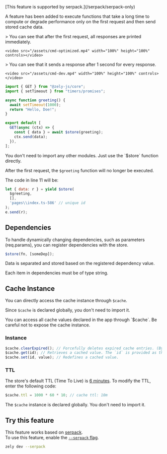 <Box type="warning" title="serpack only">
  [This feature is supported by serpack.](/serpack/serpack-only)
</Box>

A feature has been added to execute functions that take a long time to compute or degrade performance only on the first request and then send stored cache data.

<Tabs>
  <TabItem id="With $store">
    > You can see that after the first request, all responses are printed immediately.

    <video src="/assets/cmd-optimized.mp4" width="100%" height="100%" controls></video>

  </TabItem>
  <TabItem id="Without $store">
    > You can see that it sends a response after 1 second for every response.

    <video src="/assets/cmd-dev.mp4" width="100%" height="100%" controls></video>

  </TabItem>
</Tabs>

```ts
import { GET } from "@zely-js/core";
import { setTimeout } from "timers/promises";

async function greeting() {
  await setTimeout(1000);
  return "Hello, Doe!";
}

export default [
  GET(async (ctx) => {
    const { data } = await $store(greeting);
    ctx.send(data);
  }),
];
```

<Box type="tip">
  You don't need to import any other modules. Just use the `$store` function
  directly.
</Box>

After the first request, the `$greeting` function will no longer be executed.

<Box type="info">

The code in line 11 will be:

```js
let { data: r } = yield $store(
  $greeting,
  [],
  'pages\\index.ts-586' // unique id
);
e.send(r);
```

</Box>

## Dependencies

To handle dynamically changing dependencies, such as parameters (req.params),
you can register dependencies with the store.

```ts
$store(fn, [someDep]);
```

Data is separated and stored based on the registered dependency value.

<Box type="warning">Each item in dependencies must be of type string.</Box>

## Cache Instance

You can directly access the cache instance through `$cache`.

Since `$cache` is declared globally, you don't need to import it.

<Box type="error" title="Security Warning">
  You can access all cache values declared in the app through `$cache`. Be
  careful not to expose the cache instance.
</Box>

### Instance

```ts
$cache.clearExpired(); // Forcefully deletes expired cache entries. (By default, expired values are removed when setting or retrieving cache)
$cache.get(id); // Retrieves a cached value. The `id` is provided as the return value of $store.
$cache.set(id, value); // Redefines a cached value.
```

### TTL

The store's default TTL (Time To Live) is [6 minutes](https://github.com/zely-js/zely/blob/main/packages/zely-js-core/src/runtime/store/index.ts#L43). To modify the TTL, enter the following code:

```ts
$cache.ttl = 1000 * 60 * 10; // cache ttl: 10m
```

The `$cache` instance is declared globally. You don't need to import it.

## Try this feature

This feature works based on [serpack](/serpack).  
To use this feature, enable the [`--serpack` flag](/serpack/introduction).

```bash
zely dev --serpack
```

